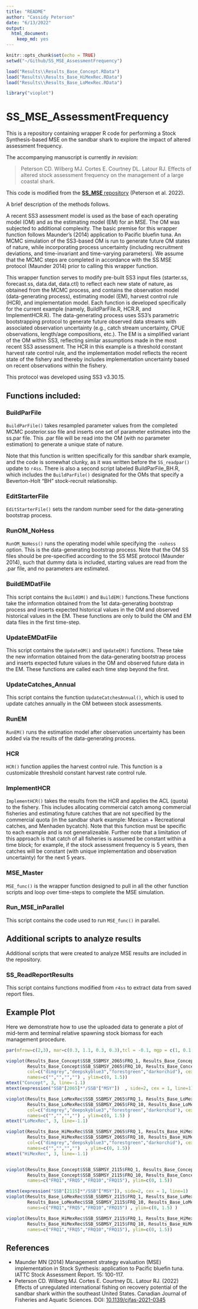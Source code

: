 ```yaml
---
title: "README"
author: "Cassidy Peterson"
date: "6/13/2022"
output: 
  html_document: 
    keep_md: yes
---
```


```r
knitr::opts_chunk$set(echo = TRUE)
setwd("~/Github/SS_MSE_AssessmentFrequency")

```


```r
load("Results\\Results_Base_Concept.RData")
load("Results\\Results_Base_HiMexRec.RData")
load("Results\\Results_Base_LoMexRec.RData")

library("vioplot")
```


# SS_MSE_AssessmentFrequency

This is a repository containing wrapper R code for performing a Stock Synthesis-based MSE on the sandbar shark to explore the impact of altered assessment frequency. 

The accompanying manuscript is currently *in revision*: 

>  Peterson CD. Wilberg MJ. Cortes E. Courtney DL. Latour RJ. Effects of altered stock assessment frequency on the management of a large coastal shark.

This code is modified from the [**SS_MSE** repository](https://github.com/cassidydpeterson/SS_MSE) (Peterson et al. 2022). 

A brief description of the methods follows.

A recent SS3 assessment model is used as the base of each operating model (OM) and as the estimating model (EM) for an MSE. The OM was subjected to additional complexity. The basic premise for this wrapper function follows Maunder's (2014) application to Pacific bluefin tuna. An MCMC simulation of the SS3-based OM is run to generate future OM states of nature, while incorporating process uncertainty (including recruitment deviations, and time-invariant and time-varying parameters). We assume that the MCMC steps are completed in accordance with the SS MSE protocol (Maunder 2014) prior to calling this wrapper function. 

This wrapper function serves to modify pre-built SS3 input files (starter.ss, forecast.ss, data.dat, data.ctl) to reflect each new state of nature, as obtained from the MCMC process, and contains the observation model (data-generating process), estimating model (EM), harvest control rule (HCR), and implementation model. Each function is developed specifically for the current example (namely, BuildParFile.R, HCR.R, and ImplementHCR.R). The data-generating process uses SS3's parametric bootstrapping protocol to generate future observed data streams with associated observation uncertainty (e.g., catch stream uncertainty, CPUE observations, length/age compositions, etc.). The EM is a simplified variant of the OM within SS3, reflecting similar assumptions made in the most recent SS3 assessment. The HCR in this example is a threshold constant harvest rate control rule, and the implementation model reflects the recent state of the fishery and thereby includes implementation uncertainty based on recent observations within the fishery. 

This protocol was developed using SS3 v3.30.15. 


## Functions included:
 
### BuildParFile

`BuildParFile()` takes resampled parameter values from the completed MCMC posterior.sso file and inserts one set of parameter estimates into the ss.par file. This .par file will be read into the OM (with no parameter estimation) to generate a unique state of nature. 

Note that this function is written specifically for this sandbar shark example, and the code is somewhat clunky, as it was written before the `SS_readpar()` update to `r4ss`. There is also a second script labeled BuildParFile_BH.R, which includes the `BuildParFile()` designated for the OMs that specify a Beverton-Holt "BH" stock-recruit relationship. 


### EditStarterFile

`EditStarterFile()` sets the random number seed for the data-generating bootstrap process. 


### RunOM_NoHess 

`RunOM_NoHess()` runs the operating model while specifying the `-nohess` option. This is the data-generating bootstrap process. Note that the OM SS files should be pre-specified according to the SS MSE protocol (Maunder 2014), such that dummy data is included, starting values are read from the .par file, and no parameters are estimated. 


### BuildEMDatFile

This script contains the `BuildOM()` and `BuildEM()` functions.These functions take the information obtained from the 1st data-generating bootstrap process and inserts expected historical values in the OM and observed historical values in the EM. These functions are only to build the OM and EM data files in the first time-step. 


### UpdateEMDatFile

This script contains the `UpdateOM()` and `UpdateEM()` functions. These take the new information obtained from the data-generating bootstrap process and inserts expected future values in the OM and observed future data in the EM. These functions are called each time step beyond the first. 


### UpdateCatches_Annual

This script contains the function `UpdateCatchesAnnual()`, which is used to update catches annually in the OM between stock assessments. 


### RunEM

`RunEM()` runs the estimation model after observation uncertainty has been added via the results of the data-generating process. 


### HCR

`HCR()` function applies the harvest control rule. This function is a customizable threshold constant harvest rate control rule. 


### ImplementHCR

`ImplementHCR()` takes the results from the HCR and applies the ACL (quota) to the fishery. This includes allocating commercial catch among commercial fisheries and estimating future catches that are not specified by the commercial quota (in the sandbar shark example: Mexican + Recreational catches, and Menhaden bycatch). Note that this function must be specific to each example and is not generalizeable. Further note that a limitation of this approach is that catch of all fisheries is assumed be constant within a time block; for example, if the stock assessment frequency is 5 years, then catches will be constant (with unique implementation and observation uncertainty) for the next 5 years. 


### MSE_Master 

`MSE_func()` is the wrapper function designed to pull in all the other function scripts and loop over time-steps to complete the MSE simulation. 


### Run_MSE_inParallel

This script contains the code used to run `MSE_func()` in parallel. 


## Additional scripts to analyze results

Additional scripts that were created to analyze MSE results are included in the repository. 


### SS_ReadReportResults

This script contains functions modified from `r4ss` to extract data from saved report files.


## Example Plot

Here we demonstrate how to use the uploaded data to generate a plot of mid-term and terminal relative spawning stock biomass for each management procedure.


```r

par(mfrow=c(2,3), mar=c(0.3, 1.1, 0.3, 0.3),tcl = -0.1, mgp = c(1, 0.1, 0), cex=1, oma=c(1.2,1.2,0.1,0.1))

vioplot(Results_Base_Concept$SSB_SSBMSY_2065$FRQ_1, Results_Base_Concept$SSB_SSBMSY_2065$FRQ_5, 
        Results_Base_Concept$SSB_SSBMSY_2065$FRQ_10, Results_Base_Concept$SSB_SSBMSY_2065$FRQ_15, 
        col=c("dimgrey","deepskyblue3","forestgreen","darkorchid"), cex.axis=0.7,
        names=c("","","","") , ylim=c(0, 1.5))
mtext("Concept", 3, line=-1.1)
mtext(expression("SSB"[2065]*"/SSB"["MSY"])  , side=2, cex = 1, line=1)

vioplot(Results_Base_LoMexRec$SSB_SSBMSY_2065$FRQ_1, Results_Base_LoMexRec$SSB_SSBMSY_2065$FRQ_5, 
        Results_Base_LoMexRec$SSB_SSBMSY_2065$FRQ_10, Results_Base_LoMexRec$SSB_SSBMSY_2065$FRQ_15,
        col=c("dimgrey","deepskyblue3","forestgreen","darkorchid"), cex.axis=0.7,
        names=c("","","","") , ylim=c(0, 1.5) )
mtext("LoMexRec", 3, line=-1.1)

vioplot(Results_Base_HiMexRec$SSB_SSBMSY_2065$FRQ_1, Results_Base_HiMexRec$SSB_SSBMSY_2065$FRQ_5, 
        Results_Base_HiMexRec$SSB_SSBMSY_2065$FRQ_10, Results_Base_HiMexRec$SSB_SSBMSY_2065$FRQ_15,
        col=c("dimgrey","deepskyblue3","forestgreen","darkorchid"), cex.axis=0.7,
        names=c("","","","")  , ylim=c(0, 1.5))
mtext("HiMexRec", 3, line=-1.1)


vioplot(Results_Base_Concept$SSB_SSBMSY_2115$FRQ_1, Results_Base_Concept$SSB_SSBMSY_2115$FRQ_5, 
        Results_Base_Concept$SSB_SSBMSY_2115$FRQ_10, Results_Base_Concept$SSB_SSBMSY_2115$FRQ_15 , col=c("dimgrey","deepskyblue3","forestgreen","darkorchid"), cex.axis=0.7,
        names=c("FRQ1","FRQ5","FRQ10","FRQ15"), ylim=c(0, 1.5))

mtext(expression("SSB"[2115]*"/SSB"["MSY"]), side=2, cex = 1, line=1)
vioplot(Results_Base_LoMexRec$SSB_SSBMSY_2115$FRQ_1, Results_Base_LoMexRec$SSB_SSBMSY_2115$FRQ_5, 
        Results_Base_LoMexRec$SSB_SSBMSY_2115$FRQ_10, Results_Base_LoMexRec$SSB_SSBMSY_2115$FRQ_15, col=c("dimgrey","deepskyblue3","forestgreen","darkorchid"),  cex.axis=0.7,
        names=c("FRQ1","FRQ5","FRQ10","FRQ15") , ylim=c(0, 1.5) )

vioplot(Results_Base_HiMexRec$SSB_SSBMSY_2115$FRQ_1, Results_Base_HiMexRec$SSB_SSBMSY_2115$FRQ_5, 
        Results_Base_HiMexRec$SSB_SSBMSY_2115$FRQ_10, Results_Base_HiMexRec$SSB_SSBMSY_2115$FRQ_15, col=c("dimgrey","deepskyblue3","forestgreen","darkorchid"), cex.axis=0.7,
        names=c("FRQ1","FRQ5","FRQ10","FRQ15"), ylim=c(0, 1.5))

```



## References

* Maunder MN (2014) Management strategy evaluation (MSE) implementation in Stock Synthesis: application to Pacific bluefin tuna. IATTC Stock Assessment Report. 15: 100-117.
* Peterson CD. Wilberg MJ. Cortes E. Courtney DL. Latour RJ. (2022) Effects of unregulated international fishing on recovery potential of the sandbar shark within the southeast United States. Canadian Journal of Fisheries and Aquatic Sciences. DOI: [10.1139/cjfas-2021-0345](10.1139/cjfas-2021-0345)



